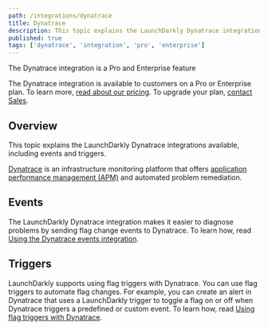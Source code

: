 ```yaml
---
path: /integrations/dynatrace
title: Dynatrace
description: This topic explains the LaunchDarkly Dynatrace integrations available, including events and triggers.
published: true
tags: ['dynatrace', 'integration', 'pro', 'enterprise']
---
```


<Callout intent="primary">
<CalloutTitle>The Dynatrace integration is a Pro and Enterprise feature</CalloutTitle>
<CalloutDescription>

The Dynatrace integration is available to customers on a Pro or Enterprise plan. To learn more, [read about our pricing](https://launchdarkly.com/pricing/). To upgrade your plan, [contact Sales](https://launchdarkly.com/contact-sales/).

</CalloutDescription>
</Callout>

## Overview

This topic explains the LaunchDarkly Dynatrace integrations available, including events and triggers.

[Dynatrace](https://dynatrace.com/) is an infrastructure monitoring platform that offers [application performance management (APM)](https://en.m.wikipedia.org/wiki/Application_performance_management) and automated problem remediation.

## Events

The LaunchDarkly Dynatrace integration makes it easier to diagnose problems by sending flag change events to Dynatrace. To learn how, read [Using the Dynatrace events integration](/integrations/dynatrace/events).

## Triggers

LaunchDarkly supports using flag triggers with Dynatrace. You can use flag triggers to automate flag changes. For example, you can create an alert in Dynatrace that uses a LaunchDarkly trigger to toggle a flag on or off when Dynatrace triggers a predefined or custom event. To learn how, read [Using flag triggers with Dynatrace](/integrations/dynatrace/triggers).
